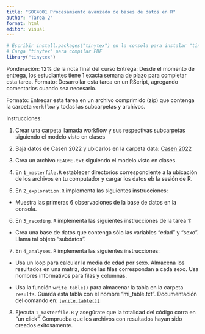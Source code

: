 ```yaml
---
title: "SOC4001 Procesamiento avanzado de bases de datos en R"
author: "Tarea 2"
format: html
editor: visual
---
```


```r
# Escribir install.packages("tinytex") en la consola para instalar "tinytex"
# Carga "tinytex" para compilar PDF
library("tinytex")
```

Ponderación: 12% de la nota final del curso Entrega: Desde el momento de entrega, los estudiantes tiene 1 exacta semana de plazo para completar esta tarea. Formato: Desarrollar esta tarea en un RScript, agregando comentarios cuando sea necesario.


Formato: Entregar esta tarea en un archivo comprimido (zip) que contenga la carpeta `workflow` y todas las subcarpetas y archivos. 

Instrucciones: 

1) Crear una carpeta llamada workflow y sus respectivas subcarpetas siguiendo el modelo visto en clases

2)  Baja datos de Casen 2022 y ubicarlos en la carpeta data: [Casen 2022](https://observatorio.ministeriodesarrollosocial.gob.cl/encuesta-casen-2022)

3) Crea un archivo `README.txt` siguiendo el modelo visto en clases.

4) En `1_masterfile.R` establecer directorios correspondiente a la ubicación de los archivos en tu computador y cargar los datos eb la sesión de R.

5) En `2_exploration.R` implementa las siguientes instrucciones:

  - Muestra las primeras 6 observaciones de la base de datos en la consola.

6) En `3_recoding.R` implementa las siguientes instrucciones de la tarea 1:

  - Crea una base de datos que contenga sólo las variables "edad" y "sexo". Llama tal objeto "subdatos". 

7) En `4_analyses.R` implementa las siguientes instrucciones:

  - Usa un loop para calcular la media de edad por sexo. Almacena los resultados en una matriz, donde las filas correspondan a cada sexo. Usa nombres informativos para filas y columnas. 
  
  - Usa la función `write.table()` para almacenar la tabla en la carpeta `results`. Guarda esta tabla con el nombre "mi_table.txt". Documentación del comando en: [`[write.table()]`](https://www.rdocumentation.org/packages/utils/versions/3.6.2/topics/write.table)

8) Ejecuta `1_masterfile.R` y asegúrate que la totalidad del código corra en "un click". Comprueba que los archivos con resultados hayan sido creados exitosamente.

